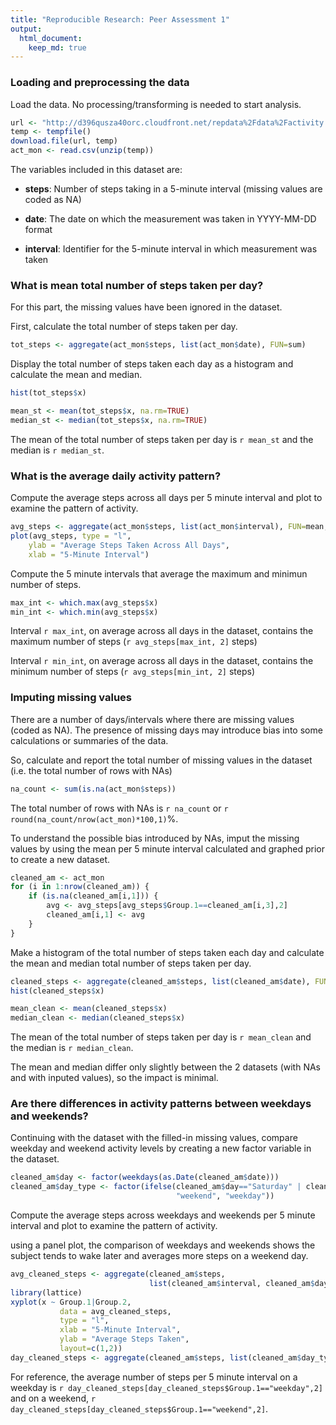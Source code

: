 ```yaml
---
title: "Reproducible Research: Peer Assessment 1"
output: 
  html_document:
    keep_md: true
---
```


  
### Loading and preprocessing the data  

Load the data. No processing/transforming is needed to start analysis.

```r
url <- "http://d396qusza40orc.cloudfront.net/repdata%2Fdata%2Factivity.zip"
temp <- tempfile()
download.file(url, temp)
act_mon <- read.csv(unzip(temp))
```

The variables included in this dataset are:

- **steps**: Number of steps taking in a 5-minute interval (missing values are coded as NA)

- **date**: The date on which the measurement was taken in YYYY-MM-DD format

- **interval**: Identifier for the 5-minute interval in which measurement was taken

### What is mean total number of steps taken per day?  

For this part, the missing values have been ignored in the dataset.

First, calculate the total number of steps taken per day.

```r
tot_steps <- aggregate(act_mon$steps, list(act_mon$date), FUN=sum)
```

Display the total number of steps taken each day as a histogram and calculate the mean and median.

```r
hist(tot_steps$x)

mean_st <- mean(tot_steps$x, na.rm=TRUE)
median_st <- median(tot_steps$x, na.rm=TRUE)
```

The mean of the total number of steps taken per day is `r mean_st` and the median is `r median_st`.

### What is the average daily activity pattern?  

Compute the average steps across all days per 5 minute interval and plot to examine the pattern of activity.

```r
avg_steps <- aggregate(act_mon$steps, list(act_mon$interval), FUN=mean, na.rm=TRUE)
plot(avg_steps, type = "l",
    ylab = "Average Steps Taken Across All Days",
    xlab = "5-Minute Interval")
```

Compute the 5 minute intervals that average the maximum and minimun number of steps.

```r
max_int <- which.max(avg_steps$x)
min_int <- which.min(avg_steps$x)
```

Interval `r max_int`, on average across all days in the dataset, contains the maximum number of steps (`r avg_steps[max_int, 2]` steps)

Interval `r min_int`, on average across all days in the dataset, contains the minimum number of steps (`r avg_steps[min_int, 2]` steps)

### Imputing missing values

There are a number of days/intervals where there are missing values (coded as NA). The presence of missing days may introduce bias into some calculations or summaries of the data.

So, calculate and report the total number of missing values in the dataset (i.e. the total number of rows with NAs)

```r
na_count <- sum(is.na(act_mon$steps))
```

The total number of rows with NAs is `r na_count` or `r round(na_count/nrow(act_mon)*100,1)`%.

To understand the possible bias introduced by NAs, imput the missing values by using the mean per 5 minute interval calculated and graphed prior to create a new dataset.

```r
cleaned_am <- act_mon
for (i in 1:nrow(cleaned_am)) {
    if (is.na(cleaned_am[i,1])) {
        avg <- avg_steps[avg_steps$Group.1==cleaned_am[i,3],2]
        cleaned_am[i,1] <- avg
    }
}
```

Make a histogram of the total number of steps taken each day and calculate the mean and median total number of steps taken per day. 

```r
cleaned_steps <- aggregate(cleaned_am$steps, list(cleaned_am$date), FUN=sum)
hist(cleaned_steps$x)

mean_clean <- mean(cleaned_steps$x)
median_clean <- median(cleaned_steps$x)
```

The mean of the total number of steps taken per day is `r mean_clean` and the median is `r median_clean`.

The mean and median differ only slightly between the 2 datasets (with NAs and with inputed values), so the impact is minimal. 

### Are there differences in activity patterns between weekdays and weekends?

Continuing with the dataset with the filled-in missing values, compare weekday and weekend activity levels by creating a new factor variable in the dataset.

```r
cleaned_am$day <- factor(weekdays(as.Date(cleaned_am$date)))
cleaned_am$day_type <- factor(ifelse(cleaned_am$day=="Saturday" | cleaned_am$day=="Sunday",
                                     "weekend", "weekday"))
```

Compute the average steps across weekdays and weekends per 5 minute interval and plot to examine the pattern of activity.

using a panel plot, the comparison of weekdays and weekends shows the subject tends to wake later and averages more steps on a weekend day.

```r
avg_cleaned_steps <- aggregate(cleaned_am$steps, 
                               list(cleaned_am$interval, cleaned_am$day_type), FUN=mean)
library(lattice)
xyplot(x ~ Group.1|Group.2, 
           data = avg_cleaned_steps,
           type = "l",
           xlab = "5-Minute Interval",
           ylab = "Average Steps Taken",
           layout=c(1,2))
day_cleaned_steps <- aggregate(cleaned_am$steps, list(cleaned_am$day_type), FUN=mean)
```

For reference, the average number of steps per 5 minute interval on a weekday is `r day_cleaned_steps[day_cleaned_steps$Group.1=="weekday",2]` and on a weekend, `r day_cleaned_steps[day_cleaned_steps$Group.1=="weekend",2]`.